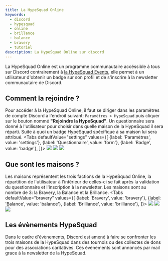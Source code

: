 ```yaml
---
title: La HypeSquad Online
keywords:
  - discord
  - hypesquad
  - online
  - brillance
  - balance
  - bravery
  - tutoriel
description: La HypeSquad Online sur discord
---
```


La HypeSquad Online est un programme communautaire accéssible à tous sur Discord contrairement à [la HypeSquad Events](./hypesquad-events), elle permet à un utilisateur d'obtenir un badge sur son profil et de s'inscrire à la newsletter communautaire de Discord.

## Comment la rejoindre ?
Pour accéder à la HypeSquad Online, il faut se diriger dans les paramètres de compte Discord à l'endroit suivant: `Paramètres > HypeSquad` puis cliquer sur le bouton nommé **"Rejoindre la HypeSquad"**. Un questionnaire sera donné à l'utilisateur pour choisir dans quelle maison de la HypeSquad il sera réparti. Suite à quoi un badge HypeSquad spécifique à sa maison lui sera attribué.
<Tabs
  defaultValue="settings"
  values={[
    {label: 'Paramètres', value: 'settings'},
    {label: 'Questionnaire', value: 'form'},
    {label: 'Badge', value: 'badge'},
  ]}>
  <TabItem value="settings"><img src="https://i.discord.fr/U8r.png"/></TabItem>
  <TabItem value="form"><img src="https://i.discord.fr/glf.png"/></TabItem>
  <TabItem value="badge"><img src="https://i.discord.fr/WEZ.gif"/></TabItem>
</Tabs>

## Que sont les maisons ?
Les maisons représentent les trois factions de la HypeSquad Online, la répartition de l'utilisateur à l'intérieur de celles-ci se fait après la validation du questionnaire et l'inscription à la newsletter. Les maisons sont au nombre de 3: la Bravery, la Balance et la Brillance. 
<Tabs
  defaultValue="bravery"
  values={[
    {label: 'Bravery', value: 'bravery'},
    {label: 'Balance', value: 'balance'},
    {label: 'Brilliance', value: 'brilliance'},
  ]}>
  <TabItem value="bravery"><img src="https://i.discord.fr/CIF.png"/></TabItem>
  <TabItem value="balance"><img src="https://i.discord.fr/Zho.png"/></TabItem>
  <TabItem value="brilliance"><img src="https://i.discord.fr/196.png"/></TabItem>
</Tabs>

## Les évènements HypeSquad
Dans le cadre d'évènements, Discord est amené à faire se confronter les trois maisons de la HypeSquad dans des tournois ou des collectes de dons pour des associations caritatives. Ces évènements sont annoncés par mail grace à la newsletter de la HypeSquad.
